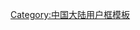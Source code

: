 {{Userbox
|border-c=#ffa500
|border-s=1
|id-c=#ffffff
|info-c=#ffd700
|info-s=10
|id=[[File:Group of soldiers.jpg|60px]]
|info=这个用户现在或曾经住在'''[[陕西]]'''。
}}
{{Topicon
| image = Shaanxi Shadow.png
| size = 20px
| description = 這位用戶是陝西維基人
| link = WP:陝西維基人列表
}}
<includeonly>[[Category:陕西维基人|{{PAGENAME}}]]</includeonly>
<noinclude>[[Category:中国大陆用户框模板]]</noinclude>